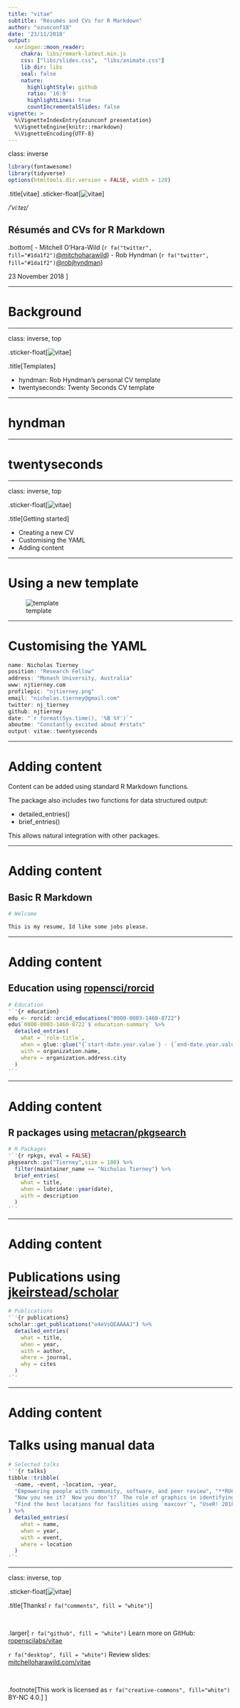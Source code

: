 ```yaml
---
title: "vitae"
subtitle: "Résumés and CVs for R Markdown"
author: "ozunconf18"
date: '23/11/2018'
output:
  xaringan::moon_reader:
    chakra: libs/remark-latest.min.js
    css: ["libs/slides.css",  "libs/animate.css"]
    lib_dir: libs
    seal: false
    nature:
      highlightStyle: github
      ratio: '16:9'
      highlightLines: true
      countIncrementalSlides: false
vignette: >
  %\VignetteIndexEntry{ozunconf presentation}
  %\VignetteEngine{knitr::rmarkdown}
  %\VignetteEncoding{UTF-8}
---
```

class: inverse

```r
library(fontawesome)
library(tidyverse)
options(htmltools.dir.version = FALSE, width = 120)
```

.title[vitae]
.sticker-float[![vitae](resources/vitae.svg)]

*/ˈviːteɪ/* 


## Résumés and CVs for R Markdown

.bottom[
- Mitchell O'Hara-Wild (`r fa("twitter", fill="#1da1f2")`[@mitchoharawild](https://twitter.com/mitchoharawild))
- Rob Hyndman (`r fa("twitter", fill="#1da1f2")`[@robjhyndman](https://twitter.com/robjhyndman/))

23 November 2018
]

---

# Background

---

class: inverse, top

.sticker-float[![vitae](resources/vitae.svg)]

.title[Templates]

* hyndman: Rob Hyndman's personal CV template
* twentyseconds: Twenty Seconds CV template

---

# hyndman

---

# twentyseconds

---

class: inverse, top

.sticker-float[![vitae](resources/vitae.svg)]

.title[Getting started]

* Creating a new CV
* Customising the YAML
* Adding content

---

# Using a new template

![template](resources/template_gui.png)

---

# Customising the YAML

```r
name: Nicholas Tierney
position: "Research Fellow"
address: "Monash University, Australia"
www: njtierney.com
profilepic: "njtierney.png"
email: "nicholas.tierney@gmail.com"
twitter: nj_tierney
github: njtierney
date: "`r format(Sys.time(), '%B %Y')`"
aboutme: "Constantly excited about #rstats"
output: vitae::twentyseconds
```


---

# Adding content

Content can be added using standard R Markdown functions.

The package also includes two functions for data structured output:

* detailed_entries()
* brief_entries()

This allows natural integration with other packages.

---

# Adding content

## Basic R Markdown

```r
# Welcome

This is my resume, Id like some jobs please.
```

---

# Adding content

## Education using [ropensci/rorcid](https://github.com/ropensci/rorcid)

```r
# Education
'`'{r education}
edu <- rorcid::orcid_educations("0000-0003-1460-8722")
edu$`0000-0003-1460-8722`$`education-summary` %>% 
  detailed_entries(
    what = `role-title`, 
    when = glue::glue("{`start-date.year.value`} - {`end-date.year.value`}"), 
    with = organization.name,
    where = organization.address.city
  )
'`'
```

---

# Adding content

## R packages using [metacran/pkgsearch](https://github.com/metacran/pkgsearch)
```r
# R Packages
'`'{r rpkgs, eval = FALSE}
pkgsearch::ps("Tierney",size = 100) %>%
  filter(maintainer_name == "Nicholas Tierney") %>% 
  brief_entries(
    what = title, 
    when = lubridate::year(date), 
    with = description
  )
'`'
```

---

# Adding content

# Publications using [jkeirstead/scholar](https://github.com/jkeirstead/scholar)
```r
# Publications
'`'{r publications}
scholar::get_publications("o4eVsQEAAAAJ") %>% 
  detailed_entries(
    what = title,
    when = year,
    with = author,
    where = journal,
    why = cites
  )
'`'
```

---

# Adding content

# Talks using manual data

```r
# Selected talks
'`'{r talks}
tibble::tribble(
  ~name, ~event, ~location, ~year,
  "Empowering people with community, software, and peer review", "**RUCK: R Users Conference Korea (Invited Keynote speaker)**", "Seoul, Korea", 2018, 
  "Now you see it?  Now you don’t?  The role of graphics in identifying MCMC convergence (Awarded Runner up Pitman Prize for Young Statistician)", "ISCB-ASC", "Melbourne, Australia", 2018,
  "Find the best locations for facilities using `maxcovr`", "UseR! 2018", "Brisbane, Australia", 2018
) %>% 
  detailed_entries(
    what = name,
    when = year,
    with = event,
    where = location
  )
'`'
```

---

class: inverse, top

.sticker-float[![vitae](resources/vitae.svg)]

.title[Thanks! `r fa("comments", fill = "white")`]

<br>

.larger[
`r fa("github", fill = "white")` Learn more on GitHub: [ropenscilabs/vitae](https://github.com/ropenscilabs/vitae)

`r fa("desktop", fill = "white")` Review slides: [mitchelloharawild.com/vitae](https://mitchelloharawild.com/vitae)

<br>

.footnote[This work is licensed as `r fa("creative-commons", fill="white")` BY-NC 4.0.]
]
